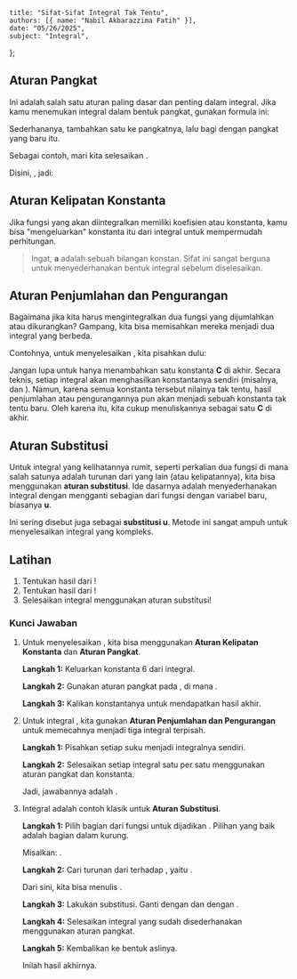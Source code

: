     title: "Sifat-Sifat Integral Tak Tentu",
    authors: [{ name: "Nabil Akbarazzima Fatih" }],
    date: "05/26/2025",
    subject: "Integral",
};

## Aturan Pangkat

Ini adalah salah satu aturan paling dasar dan penting dalam integral. Jika kamu menemukan integral dalam bentuk pangkat, gunakan formula ini:

<BlockMath math="\int x^n \, dx = \frac{1}{n+1}x^{n+1} + C, \quad \text{dengan } n \neq -1" />

Sederhananya, tambahkan satu ke pangkatnya, lalu bagi dengan pangkat yang baru itu.

Sebagai contoh, mari kita selesaikan <InlineMath math="\int x^5 \, dx" />.

Disini, <InlineMath math="n=5" />, jadi:

<div className="flex flex-col gap-4">
<BlockMath math="\int x^5 \, dx = \frac{1}{5+1}x^{5+1} + C" />
<BlockMath math="= \frac{1}{6}x^6 + C" />
</div>

## Aturan Kelipatan Konstanta

Jika fungsi yang akan diintegralkan memiliki koefisien atau konstanta, kamu bisa "mengeluarkan" konstanta itu dari integral untuk mempermudah perhitungan.

<BlockMath math="\int a \cdot f(x) \, dx = a \int f(x) \, dx" />

> Ingat, **a** adalah sebuah bilangan konstan. Sifat ini sangat berguna untuk menyederhanakan bentuk integral sebelum diselesaikan.

## Aturan Penjumlahan dan Pengurangan

Bagaimana jika kita harus mengintegralkan dua fungsi yang dijumlahkan atau dikurangkan? Gampang, kita bisa memisahkan mereka menjadi dua integral yang berbeda.

<BlockMath math="\int [f(x) \pm g(x)] \, dx = \int f(x) \, dx \pm \int g(x) \, dx" />

Contohnya, untuk menyelesaikan <InlineMath math="\int (x^4 - x^3) \, dx" />, kita pisahkan dulu:

<div className="flex flex-col gap-4">
<BlockMath math="\int (x^4 - x^3) \, dx = \int x^4 \, dx - \int x^3 \, dx" />
<BlockMath math="= \left( \frac{1}{4+1}x^5 \right) - \left( \frac{1}{3+1}x^4 \right) + C" />
<BlockMath math="= \frac{1}{5}x^5 - \frac{1}{4}x^4 + C" />
</div>

Jangan lupa untuk hanya menambahkan satu konstanta **C** di akhir. Secara teknis, setiap integral akan menghasilkan konstantanya sendiri (misalnya, <InlineMath math="C_1" /> dan <InlineMath math="C_2" />). Namun, karena semua konstanta tersebut nilainya tak tentu, hasil penjumlahan atau pengurangannya pun akan menjadi sebuah konstanta tak tentu baru. Oleh karena itu, kita cukup menuliskannya sebagai satu **C** di akhir.

## Aturan Substitusi

Untuk integral yang kelihatannya rumit, seperti perkalian dua fungsi di mana salah satunya adalah turunan dari yang lain (atau kelipatannya), kita bisa menggunakan **aturan substitusi**. Ide dasarnya adalah menyederhanakan integral dengan mengganti sebagian dari fungsi dengan variabel baru, biasanya **u**.

<BlockMath math="\int f(g(x)) \cdot g'(x) \, dx = \int f(u) \, du" />

Ini sering disebut juga sebagai **substitusi u**. Metode ini sangat ampuh untuk menyelesaikan integral yang kompleks.

## Latihan

1.  Tentukan hasil dari <InlineMath math="\int 6x^2 \, dx" />!
2.  Tentukan hasil dari <InlineMath math="\int (3x^2 + 2x - 5) \, dx" />!
3.  Selesaikan integral <InlineMath math="\int 2x(x^2 + 3)^4 \, dx" /> menggunakan aturan substitusi!

### Kunci Jawaban

1.  Untuk menyelesaikan <InlineMath math="\int 6x^2 \, dx" />, kita bisa menggunakan **Aturan Kelipatan Konstanta** dan **Aturan Pangkat**.
    
    **Langkah 1:** Keluarkan konstanta 6 dari integral.
    
    <BlockMath math="\int 6x^2 \, dx = 6 \int x^2 \, dx" />
    
    **Langkah 2:** Gunakan aturan pangkat pada <InlineMath math="\int x^2 \, dx" />, di mana <InlineMath math="n=2" />.
    
    <div className="flex flex-col gap-4">
    <BlockMath math="6 \left( \frac{1}{2+1}x^{2+1} \right) + C" />
    <BlockMath math="= 6 \left( \frac{1}{3}x^3 \right) + C" />
    </div>
    
    **Langkah 3:** Kalikan konstantanya untuk mendapatkan hasil akhir.
    
    <BlockMath math="= 2x^3 + C" />

2.  Untuk integral <InlineMath math="\int (3x^2 + 2x - 5) \, dx" />, kita gunakan **Aturan Penjumlahan dan Pengurangan** untuk memecahnya menjadi tiga integral terpisah.
    
    **Langkah 1:** Pisahkan setiap suku menjadi integralnya sendiri.
    
    <BlockMath math="\int 3x^2 \, dx + \int 2x \, dx - \int 5 \, dx" />
    
    **Langkah 2:** Selesaikan setiap integral satu per satu menggunakan aturan pangkat dan konstanta.
    
    <div className="flex flex-col gap-4">
    <BlockMath math="= 3\left(\frac{1}{3}x^3\right) + 2\left(\frac{1}{2}x^2\right) - 5x + C" />
    <BlockMath math="= x^3 + x^2 - 5x + C" />
    </div>
    
    Jadi, jawabannya adalah <InlineMath math="x^3 + x^2 - 5x + C" />.

3.  Integral <InlineMath math="\int 2x(x^2 + 3)^4 \, dx" /> adalah contoh klasik untuk **Aturan Substitusi**.
    
    **Langkah 1:** Pilih bagian dari fungsi untuk dijadikan <InlineMath math="u" />. Pilihan yang baik adalah bagian dalam kurung.
    
    Misalkan: <InlineMath math="u = x^2 + 3" />.
    
    **Langkah 2:** Cari turunan dari <InlineMath math="u" /> terhadap <InlineMath math="x" />, yaitu <InlineMath math="du/dx" />.
    
    <BlockMath math="\frac{du}{dx} = 2x" />
    
    Dari sini, kita bisa menulis <InlineMath math="du = 2x \, dx" />.
    
    **Langkah 3:** Lakukan substitusi. Ganti <InlineMath math="x^2+3" /> dengan <InlineMath math="u" /> dan <InlineMath math="2x \, dx" /> dengan <InlineMath math="du" />.
    
    <BlockMath math="\int (x^2 + 3)^4 (2x \, dx) = \int u^4 \, du" />
    
    **Langkah 4:** Selesaikan integral yang sudah disederhanakan menggunakan aturan pangkat.
    
    <BlockMath math="\int u^4 \, du = \frac{1}{5}u^5 + C" />
    
    **Langkah 5:** Kembalikan <InlineMath math="u" /> ke bentuk aslinya.
    
    <BlockMath math="= \frac{1}{5}(x^2 + 3)^5 + C" />
    
    Inilah hasil akhirnya.
